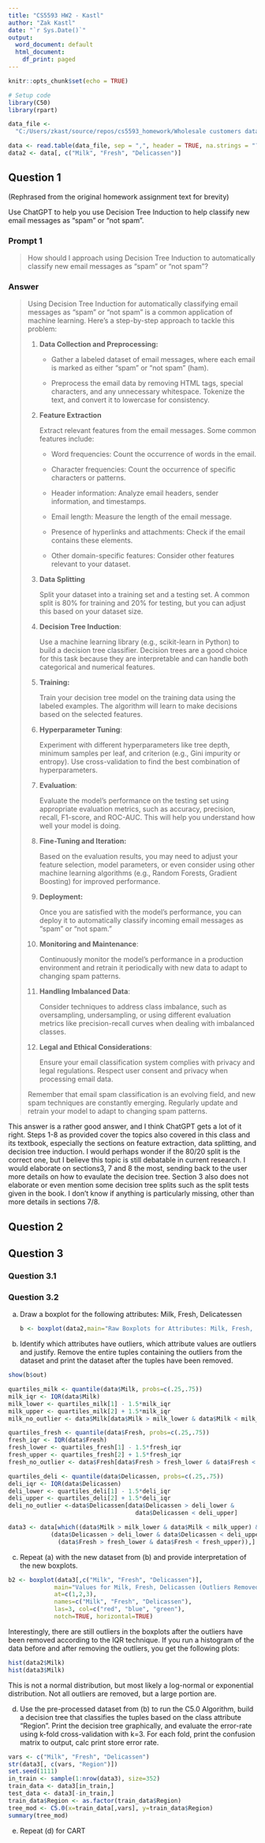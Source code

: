 ```yaml
---
title: "CS5593 HW2 - Kastl"
author: "Zak Kastl"
date: "`r Sys.Date()`"
output:
  word_document: default
  html_document:
    df_print: paged
---
```


```r
knitr::opts_chunk$set(echo = TRUE)

# Setup code
library(C50)
library(rpart)

data_file <- 
  "C:/Users/zkast/source/repos/cs5593_homework/Wholesale customers data.csv"

data <- read.table(data_file, sep = ",", header = TRUE, na.strings = "?")
data2 <- data[, c("Milk", "Fresh", "Delicassen")]
```

## Question 1

(Rephrased from the original homework assignment text for brevity)

Use ChatGPT to help you use Decision Tree Induction to help classify new email messages as "spam" or "not spam".

### Prompt 1

> How should I approach using Decision Tree Induction to automatically classify new email messages as "spam" or "not spam"?

### Answer

> Using Decision Tree Induction for automatically classifying email messages as "spam" or "not spam" is a common application of machine learning. Here's a step-by-step approach to tackle this problem:
>
> 1.  **Data Collection and Preprocessing:**
>     -   Gather a labeled dataset of email messages, where each email is marked as either "spam" or "not spam" (ham).
>
>     -   Preprocess the email data by removing HTML tags, special characters, and any unnecessary whitespace. Tokenize the text, and convert it to lowercase for consistency.
>
> 2.  **Feature Extraction**
>
>     Extract relevant features from the email messages. Some common features include:
>
>     -   Word frequencies: Count the occurrence of words in the email.
>
>     -   Character frequencies: Count the occurrence of specific characters or patterns.
>
>     -   Header information: Analyze email headers, sender information, and timestamps.
>
>     -   Email length: Measure the length of the email message.
>
>     -   Presence of hyperlinks and attachments: Check if the email contains these elements.
>
>     -   Other domain-specific features: Consider other features relevant to your dataset.
>
> 3.  **Data Splitting**
>
>     Split your dataset into a training set and a testing set. A common split is 80% for training and 20% for testing, but you can adjust this based on your dataset size.
>
> 4.  **Decision Tree Induction**:
>
>     Use a machine learning library (e.g., scikit-learn in Python) to build a decision tree classifier. Decision trees are a good choice for this task because they are interpretable and can handle both categorical and numerical features.
>
> 5.  **Training:**
>
>     Train your decision tree model on the training data using the labeled examples. The algorithm will learn to make decisions based on the selected features.
>
> 6.  **Hyperparameter Tuning**:
>
>     Experiment with different hyperparameters like tree depth, minimum samples per leaf, and criterion (e.g., Gini impurity or entropy). Use cross-validation to find the best combination of hyperparameters.
>
> 7.  **Evaluation**:
>
>     Evaluate the model's performance on the testing set using appropriate evaluation metrics, such as accuracy, precision, recall, F1-score, and ROC-AUC. This will help you understand how well your model is doing.
>
> 8.  **Fine-Tuning and Iteration:**
>
>     Based on the evaluation results, you may need to adjust your feature selection, model parameters, or even consider using other machine learning algorithms (e.g., Random Forests, Gradient Boosting) for improved performance.
>
> 9.  **Deployment:**
>
>     Once you are satisfied with the model's performance, you can deploy it to automatically classify incoming email messages as "spam" or "not spam."
>
> 10. **Monitoring and Maintenance**:
>
>     Continuously monitor the model's performance in a production environment and retrain it periodically with new data to adapt to changing spam patterns.
>
> 11. **Handling Imbalanced Data**:
>
>     Consider techniques to address class imbalance, such as oversampling, undersampling, or using different evaluation metrics like precision-recall curves when dealing with imbalanced classes.
>
> 12. **Legal and Ethical Considerations**:
>
>     Ensure your email classification system complies with privacy and legal regulations. Respect user consent and privacy when processing email data.
>
> Remember that email spam classification is an evolving field, and new spam techniques are constantly emerging. Regularly update and retrain your model to adapt to changing spam patterns.

This answer is a rather good answer, and I think ChatGPT gets a lot of it right. Steps 1-8 as provided cover the topics also covered in this class and its textbook, especially the sections on feature extraction, data splitting, and decision tree induction. I would perhaps wonder if the 80/20 split is the correct one, but I believe this topic is still debatable in current research. I would elaborate on sections3,  7 and 8 the most, sending back to the user more details on how to evaulate the decision tree. Section 3 also does not elaborate or even mention some decision tree splits such as the split tests given in the book. I don't know if anything is particularly missing, other than more details in sections 7/8.

## Question 2

## Question 3
### Question 3.1


### Question 3.2
a.  Draw a boxplot for the following attributes: Milk, Fresh, Delicatessen

    ```r
    b <- boxplot(data2,main="Raw Boxplots for Attributes: Milk, Fresh, Delicassen",at=c(1,2,3),names=c("Milk", "Fresh", "Delicassen"),las=3, col=c("red", "blue", "green"),notch=TRUE, horizontal=TRUE)
    ```

b.  Identify which attributes have outliers, which attribute values are outliers and justify. Remove the entire tuples containing the outliers from the dataset and print the dataset after the tuples have been removed.

```r
show(b$out)

quartiles_milk <- quantile(data$Milk, probs=c(.25,.75))
milk_iqr <- IQR(data$Milk)
milk_lower <- quartiles_milk[1] - 1.5*milk_iqr
milk_upper <- quartiles_milk[2] + 1.5*milk_iqr
milk_no_outlier <- data$Milk[data$Milk > milk_lower & data$Milk < milk_upper]

quartiles_fresh <- quantile(data$Fresh, probs=c(.25,.75))
fresh_iqr <- IQR(data$Fresh)
fresh_lower <- quartiles_fresh[1] - 1.5*fresh_iqr
fresh_upper <- quartiles_fresh[2] + 1.5*fresh_iqr
fresh_no_outlier <- data$Fresh[data$Fresh > fresh_lower & data$Fresh < fresh_upper]

quartiles_deli <- quantile(data$Delicassen, probs=c(.25,.75))
deli_iqr <- IQR(data$Delicassen)
deli_lower <- quartiles_deli[1] - 1.5*deli_iqr
deli_upper <- quartiles_deli[2] + 1.5*deli_iqr
deli_no_outlier <-data$Delicassen[data$Delicassen > deli_lower & 
                                    data$Delicassen < deli_upper]

data3 <- data[which((data$Milk > milk_lower & data$Milk < milk_upper) &
            (data$Delicassen > deli_lower & data$Delicassen < deli_upper) &
              (data$Fresh > fresh_lower & data$Fresh < fresh_upper)),]
```

c.  Repeat (a) with the new dataset from (b) and provide interpretation of the new boxplots.

```r
b2 <- boxplot(data3[,c("Milk", "Fresh", "Delicassen")],
             main="Values for Milk, Fresh, Delicassen (Outliers Removed)",
             at=c(1,2,3),
             names=c("Milk", "Fresh", "Delicassen"),
             las=3, col=c("red", "blue", "green"),
             notch=TRUE, horizontal=TRUE)
```

Interestingly, there are still outliers in the boxplots after the outliers have been removed according to the IQR technique. If you run a histogram of the data before and after removing the outliers, you get the following plots:
```r
hist(data2$Milk)
hist(data3$Milk)
```

This is not a normal distribution, but most likely a log-normal or exponential distribution. Not all outliers are removed, but a large portion are.

d.  Use the pre-processed dataset from (b) to run the C5.0 Algorithm, build a decision tree that classifies the tuples based on the class attribute "Region". Print the decision tree graphically, and evaluate the error-rate using k-fold cross-validation with k=3. For each fold, print the confusion matrix to output, calc print store error rate.

```r
vars <- c("Milk", "Fresh", "Delicassen")
str(data3[, c(vars, "Region")])
set.seed(1111)
in_train <- sample(1:nrow(data3), size=352)
train_data <- data3[in_train,]
test_data <- data3[-in_train,]
train_data$Region <- as.factor(train_data$Region)
tree_mod <- C5.0(x=train_data[,vars], y=train_data$Region)
summary(tree_mod)
```

e. Repeat (d) for CART

